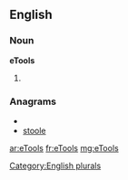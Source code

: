 ==English==

===Noun===
'''eTools'''

# {{plural of|[[eTool]]}}

===Anagrams===
* {{alphagram|eloost}}
* [[stoole#English|stoole]]


[[Category:English plurals]]

[[ar:eTools]]
[[fr:eTools]]
[[mg:eTools]]